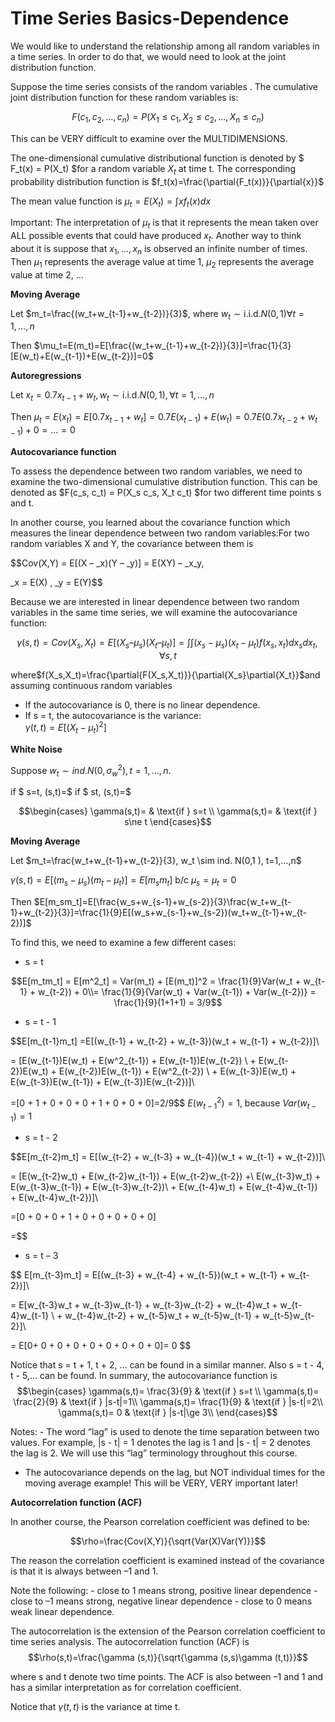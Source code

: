 # Time Series Basics-Dependence

We would like to understand the relationship among all random variables in a time series. In order to do that, we would need to look at the joint distribution function.  

Suppose the time series consists of the random variables  . The cumulative joint distribution function for these random variables is: 

$$ F(c_1, c_2, …, c_n) = P(X_1\leq{c_1},X_2\leq{c_2},...,X_n\leq{c_n}) $$
 
This can be VERY difficult to examine over the MULTIDIMENSIONS. 

The one-dimensional cumulative distributional function is denoted by $ F_t(x) = P(X_t\leq{x}) $for a random variable $X_t$ at time t. The corresponding probability distribution function is $f_t(x)=\frac{\partial{F_t(x)}}{\partial{x}}$

The mean value function is $\mu_t=E(X_t)=\int{xf_t(x)dx}$

Important: The interpretation of $\mu_t$ is that it represents the mean taken over ALL possible events that could have produced $x_t$. Another way to think about it is suppose that $x_1,\dots,x_n$ is observed an infinite number of times. Then $\mu_1$ represents the average value at time 1, $\mu_2$ represents the average value at time 2, …


:::{.example }

**Moving Average**

Let $m_t=\frac{(w_t+w_{t-1}+w_{t-2})}{3}$, where $w_t\sim\mathrm{i.i.d.}N(0,1)\forall t=1,...,n$


Then $\mu_t=E(m_t)=E[\frac{(w_t+w_{t-1}+w_{t-2})}{3}]=\frac{1}{3}[E(w_t)+E(w_{t-1})+E(w_{t-2})]=0$

:::


:::{.example }

**Autoregressions**

Let $x_t = 0.7x_{t-1} + w_t, w_t \sim \mathrm{i.i.d.} N(0,1) ,\forall t = 1, …, n$



Then $\mu_t=E(x_t)=E[0.7x_{t-1} + w_t]=0.7E(x_{t-1})+E(w_t)=0.7E(0.7x_{t-2}+w_{t-1})+0=...=0$

:::

**Autocovariance function**

To assess the dependence between two random variables, we need to examine the two-dimensional cumulative distribution function. This can be denoted as $F(c_s, c_t) = P(X_s \le c_s, X_t \le c_t) $for two different time points s and t.  

In another course, you learned about the covariance function which measures the linear dependence between two random variables:For two random variables X and Y, the covariance between them is 

$$Cov(X,Y) = E[(X – \mu_x)(Y – \mu_y)] = E(XY) – \mu_x\mu_y,  

\mu_x = E(X) , \mu_y = E(Y)$$

Because we are interested in linear dependence between two random variables in the same time series, we will examine the autocovariance function: 

$$\gamma (s,t) 	= Cov(X_s, X_t)
= E[(X_s – \mu_s)(X_t – \mu_t)]=
\int\int(x_s-\mu_s)(x_t-\mu_t)f(x_s,x_t)dx_sdx_t ,\forall s, t $$ 
 

where$f(X_s,X_t)=\frac{\partial{F(X_s,X_t)}}{\partial{X_s}\partial{X_t}}$and assuming continuous random variables 

- If the autocovariance is 0, there is no linear dependence.     
- If s = t, the autocovariance is the variance:  
$\gamma (t,t) = E[(X_t-\mu_t)^2]$

:::{.example }
**White Noise**

Suppose $w_t \sim ind. N(0,\sigma^2_w ), t=1,…,n.$

if $ s=t, \gamma(s,t)=$
if $ s\ne t, \gamma(s,t)=$

$$\begin{cases}
  \gamma(s,t)=  & \text{if } s=t \\
  \gamma(s,t)=  & \text{if } s\ne t
\end{cases}$$
:::

:::{.example }

**Moving Average**

Let $m_t=\frac{w_t+w_{t-1}+w_{t-2}}{3}, w_t \sim ind. N(0,1 ), t=1,…,n$

$\gamma (s,t)=E[(m_s-\mu_s)(m_t-\mu_t)]=E[m_sm_t]$ b/c $\mu_s=\mu_t=0$

Then $E[m_sm_t]=E[\frac{w_s+w_{s-1}+w_{s-2}}{3}\frac{w_t+w_{t-1}+w_{t-2}}{3}]=\frac{1}{9}E[(w_s+w_{s-1}+w_{s-2})(w_t+w_{t-1}+w_{t-2})]$

To find this, we need to examine a few different cases:

- s = t 

$$E[m_tm_t] = E[m^2_t] = Var(m_t) + [E(m_t)]^2 
= \frac{1}{9}Var(w_t + w_{t-1} + w_{t-2}) + 0\\= \frac{1}{9}{Var(w_t) + Var(w_{t-1}) + Var(w_{t-2})} = \frac{1}{9}(1+1+1) = 3/9$$

- s = t - 1

$$E[m_{t-1}m_t] =\frac{1}{9}E[(w_{t-1} + w_{t-2} + w_{t-3})(w_t + w_{t-1} + w_{t-2})]\\

= \frac{1}{9}[E(w_{t-1})E(w_t) + E(w^2_{t-1}) + E(w_{t-1})E(w_{t-2}) \\
+ E(w_{t-2})E(w_t) + E(w_{t-2})E(w_{t-1}) + E(w^2_{t-2}) \\
+ E(w_{t-3})E(w_t) + E(w_{t-3})E(w_{t-1}) + E(w_{t-3})E(w_{t-2})]\\

=\frac{1}{9}[0 + 1 + 0 + 0 + 0 + 1 + 0  + 0  + 0]=2/9$$
$E(w^2_{t-1}) = 1$, because $Var(w_{t-1}) = 1$



- s = t - 2

$$E[m_{t-2}m_t] = \frac{1}{9}E[(w_{t-2} + w_{t-3} + w_{t-4})(w_t + w_{t-1} + w_{t-2})]\\

= \frac{1}{9}[E(w_{t-2}w_t) + E(w_{t-2}w_{t-1}) + E(w_{t-2}w_{t-2}) +\\ E(w_{t-3}w_t) + E(w_{t-3}w_{t-1}) + E(w_{t-3}w_{t-2})\\ + E(w_{t-4}w_t) 
+ E(w_{t-4}w_{t-1}) + E(w_{t-4}w_{t-2})]\\

=\frac{1}{9}[0 + 0 + 0 + 1 + 0 + 0  + 0  + 0 + 0]

=\frac{1}{9}$$

- s = t – 3


$$ E[m_{t-3}m_t] = \frac{1}{9}E[(w_{t-3} + w_{t-4} + w_{t-5})(w_t + w_{t-1} + w_{t-2})]\\

= \frac{1}{9}E[w_{t-3}w_t + w_{t-3}w_{t-1} + w_{t-3}w_{t-2} + w_{t-4}w_t + w_{t-4}w_{t-1} \\
+ w_{t-4}w_{t-2} + w_{t-5}w_t + w_{t-5}w_{t-1} + w_{t-5}w_{t-2}]\\

= \frac{1}{9}E[0+ 0 + 0 + 0 + 0 + 0  + 0 + 0 + 0]= 0 $$




:::


Notice that s = t + 1, t + 2, … can be found in a similar manner. Also s = t - 4, t - 5,… can be found. In summary, the autocovariance function is$$\begin{cases}
  \gamma(s,t)= \frac{3}{9} & \text{if } s=t \\
  \gamma(s,t)= \frac{2}{9} & \text{if } |s-t|=1\\
  \gamma(s,t)= \frac{1}{9} & \text{if } |s-t|=2\\
  \gamma(s,t)= 0 & \text{if } |s-t|\ge 3\\
\end{cases}$$

Notes: 
- The word “lag” is used to denote the time separation between two values. For example, |s - t| = 1 denotes the lag is 1 and |s - t| = 2 denotes the lag is 2. We will use this “lag” terminology throughout this course.

- The autocovariance depends on the lag, but NOT individual times for the moving average example! This will be VERY, VERY important later!

**Autocorrelation function (ACF)**

In another course, the Pearson correlation coefficient was defined to be: 

$$\rho=\frac{Cov(X,Y)}{\sqrt{Var(X)Var(Y)}}$$

The reason the correlation coefficient is examined instead of the covariance is that it is always between –1 and 1. 

Note the following:
-  close to 1 means strong, positive linear dependence
-  close to –1 means strong, negative linear dependence
-  close to 0 means weak linear dependence.  


The autocorrelation is the extension of the Pearson correlation coefficient to time series analysis. The autocorrelation function (ACF) is
$$\rho(s,t)=\frac{\gamma (s,t)}{\sqrt{\gamma (s,s)\gamma (t,t)}}$$

where s and t denote two time points. The ACF is also between –1 and 1 and has a similar interpretation as for correlation coefficient.  

Notice that $\gamma (t,t)$ is the variance at time t. 



